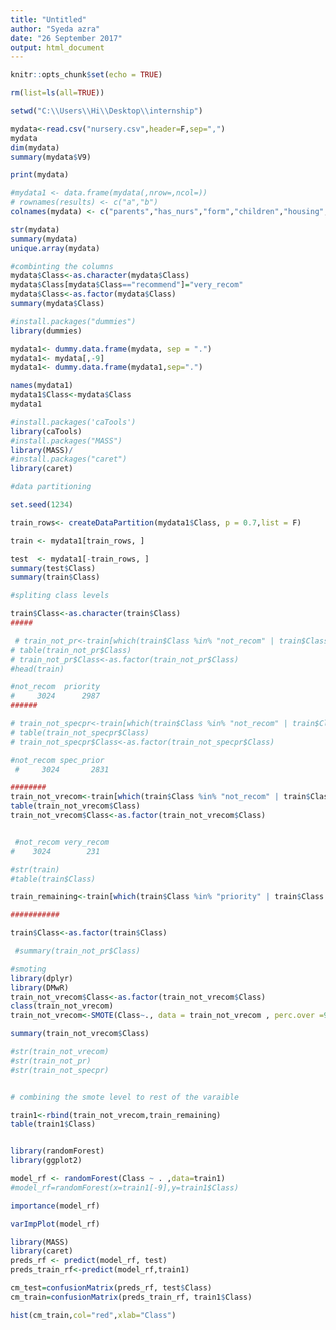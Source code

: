---
title: "Untitled"
author: "Syeda azra"
date: "26 September 2017"
output: html_document
---

```{r setup, include=FALSE}
knitr::opts_chunk$set(echo = TRUE)
```

```{r}
rm(list=ls(all=TRUE))

setwd("C:\\Users\\Hi\\Desktop\\internship")

mydata<-read.csv("nursery.csv",header=F,sep=",")
mydata
dim(mydata)
summary(mydata$V9)

```

```{r}
print(mydata)
```

```{r}
#mydata1 <- data.frame(mydata(,nrow=,ncol=))
# rownames(results) <- c("a","b") 
colnames(mydata) <- c("parents","has_nurs","form","children","housing","finance","social","health","Class")

str(mydata)
summary(mydata)
unique.array(mydata)

```

```{r}
#combinting the columns
mydata$Class<-as.character(mydata$Class)
mydata$Class[mydata$Class=="recommend"]="very_recom"
mydata$Class<-as.factor(mydata$Class)
summary(mydata$Class)
```

```{r}
#install.packages("dummies")
library(dummies)

mydata1<- dummy.data.frame(mydata, sep = ".")
mydata1<- mydata[,-9]
mydata1<- dummy.data.frame(mydata1,sep=".")

names(mydata1)
mydata1$Class<-mydata$Class
mydata1

```

```{r}
#install.packages('caTools')
library(caTools)
#install.packages("MASS")
library(MASS)/ 
#install.packages("caret")
library(caret)
```

```{r}
#data partitioning

set.seed(1234)

train_rows<- createDataPartition(mydata1$Class, p = 0.7,list = F)

train <- mydata1[train_rows, ]

test  <- mydata1[-train_rows, ]
summary(test$Class)
summary(train$Class)
```

```{r}
#spliting class levels

train$Class<-as.character(train$Class)
#####

 # train_not_pr<-train[which(train$Class %in% "not_recom" | train$Class %in% "priority"),]
# table(train_not_pr$Class)
# train_not_pr$Class<-as.factor(train_not_pr$Class)
#head(train)

#not_recom  priority 
#     3024      2987
######

# train_not_specpr<-train[which(train$Class %in% "not_recom" | train$Class %in% "spec_prior"),]
# table(train_not_specpr$Class)
# train_not_specpr$Class<-as.factor(train_not_specpr$Class)

#not_recom spec_prior 
 #     3024       2831 

########
train_not_vrecom<-train[which(train$Class %in% "not_recom" | train$Class %in% "very_recom"),]
table(train_not_vrecom$Class)
train_not_vrecom$Class<-as.factor(train_not_vrecom$Class)


 #not_recom very_recom 
#    3024        231 

#str(train)
#table(train$Class)

train_remaining<-train[which(train$Class %in% "priority" | train$Class %in% "spec_prior"),]

###########

train$Class<-as.factor(train$Class)

 #summary(train_not_pr$Class)
```

```{r}
#smoting
library(dplyr)
library(DMwR)
train_not_vrecom$Class<-as.factor(train_not_vrecom$Class)
class(train_not_vrecom)
train_not_vrecom<-SMOTE(Class~., data = train_not_vrecom , perc.over =900,perc.under = 170,K=15)

summary(train_not_vrecom$Class)

#str(train_not_vrecom)
#str(train_not_pr)
#str(train_not_specpr)



```

```{r}
# combining the smote level to rest of the varaible

train1<-rbind(train_not_vrecom,train_remaining)
table(train1$Class)

```
```{r}

```


```{r}
library(randomForest)
library(ggplot2)

model_rf <- randomForest(Class ~ . ,data=train1)
#model_rf=randomForest(x=train1[-9],y=train1$Class)

importance(model_rf)

```


```{r}
varImpPlot(model_rf)
```
```{r}
library(MASS)
library(caret)
preds_rf <- predict(model_rf, test)
preds_train_rf<-predict(model_rf,train1)

cm_test=confusionMatrix(preds_rf, test$Class)
cm_train=confusionMatrix(preds_train_rf, train1$Class)


```

```{r}

hist(cm_train,col="red",xlab="Class")

```

